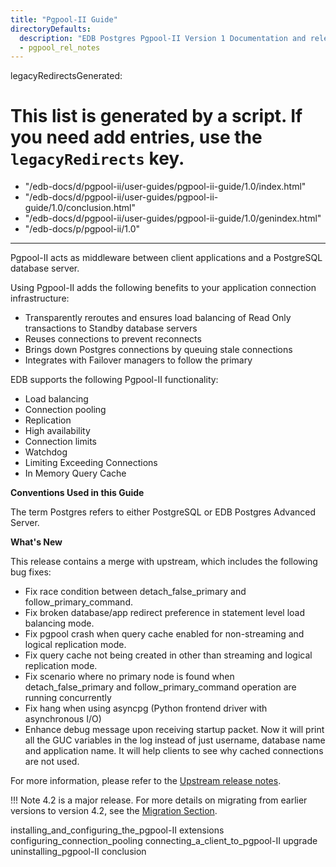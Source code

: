 ```yaml
---
title: "Pgpool-II Guide"
directoryDefaults:
  description: "EDB Postgres Pgpool-II Version 1 Documentation and release notes. PostgreSQL connection pooling tool."
  - pgpool_rel_notes
---
```


legacyRedirectsGenerated:
  # This list is generated by a script. If you need add entries, use the `legacyRedirects` key.
  - "/edb-docs/d/pgpool-ii/user-guides/pgpool-ii-guide/1.0/index.html"
  - "/edb-docs/d/pgpool-ii/user-guides/pgpool-ii-guide/1.0/conclusion.html"
  - "/edb-docs/d/pgpool-ii/user-guides/pgpool-ii-guide/1.0/genindex.html"
  - "/edb-docs/p/pgpool-ii/1.0"
---

Pgpool-II acts as middleware between client applications and a PostgreSQL database server.

Using Pgpool-II adds the following benefits to your application connection infrastructure:

-   Transparently reroutes and ensures load balancing of Read Only transactions to Standby database servers
-   Reuses connections to prevent reconnects
-   Brings down Postgres connections by queuing stale connections
-   Integrates with Failover managers to follow the primary

EDB supports the following Pgpool-II functionality:

-   Load balancing
-   Connection pooling
-   Replication
-   High availability
-   Connection limits
-   Watchdog
-   Limiting Exceeding Connections
-   In Memory Query Cache

**Conventions Used in this Guide**

The term Postgres refers to either PostgreSQL or EDB Postgres Advanced Server.

**What's New**

This release contains a merge with upstream, which includes the following bug fixes:

- Fix race condition between detach_false_primary and follow_primary_command.
- Fix broken database/app redirect preference in statement level load balancing mode.
- Fix pgpool crash when query cache enabled for non-streaming and logical replication mode.
- Fix query cache not being created in other than streaming and logical replication mode.
- Fix scenario where no primary node is found when detach_false_primary and follow_primary_command operation are running concurrently
- Fix hang when using asyncpg (Python frontend driver with asynchronous I/O)
- Enhance debug message upon receiving startup packet. Now it will print all the GUC variables in the log instead of just username, database name and application name. It will help clients to see why cached connections are not used.

For more information, please refer to the [Upstream release notes](https://www.pgpool.net/docs/42/en/html/release-4-2-3.html). 

!!! Note 
    4.2 is a major release. For more details on migrating from earlier versions to version 4.2, see the [Migration Section](https://www.pgpool.net/docs/42/en/html/release-4-2-0.html#AEN10359).

<div class="toctree" maxdepth="2">

 installing_and_configuring_the_pgpool-II extensions configuring_connection_pooling connecting_a_client_to_pgpool-II upgrade uninstalling_pgpool-II conclusion

</div>
